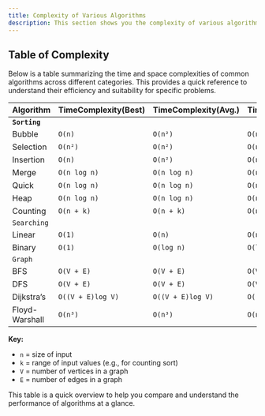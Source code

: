 ```yaml
---
title: Complexity of Various Algorithms
description: This section shows you the complexity of various algorithms.
---
```


## <HoverUnderline>Table of Complexity</HoverUnderline>

Below is a table summarizing the time and space complexities of common algorithms across different categories. This provides a quick reference to understand their efficiency and suitability for specific problems.

| **Algorithm**                  | **TimeComplexity(Best)** | **TimeComplexity(Avg.)** | **TimeComplexity(Worst)** | **SpaceComplexity** |
|--------------------------------|----------------------------|-------------------------------|-----------------------------|-----------------------|
| **`Sorting`**         |                            |                               |                             |                       |
| Bubble                 | `O(n)`                      | `O(n²)`                        | `O(n²)`                      | `O(1)`                 |
| Selection              | `O(n²)`                     | `O(n²)`                        | `O(n²)`                      | `O(1)`                 |
| Insertion              | `O(n)`                      | `O(n²)`                        | `O(n²)`                      | `O(1)`                 |
| Merge                    | `O(n log n)`                | `O(n log n)`                   | `O(n log n)`                 | `O(n)`                 |
| Quick                  | `O(n log n)`                | `O(n log n)`                   | `O(n²)`                      | `O(log n)`             |
| Heap                     | `O(n log n)`                | `O(n log n)`                   | `O(n log n)`                 | `O(1)`                 |
| Counting                 | `O(n + k)`                  | `O(n + k)`                     | `O(n + k)`                   | `O(k)`                 |
| `Searching`      |                            |                               |                             |                       |
| Linear                 | `O(1)`                      | `O(n)`                         | `O(n)`                       | `O(1)`                 |
| Binary               | `O(1)`                      | `O(log n)`                     | `O(log n)`                   | `O(1)`                 |
| `Graph`          |                            |                               |                             |                       |
| BFS     | `O(V + E)`                  | `O(V + E)`                     | `O(V + E)`                   | `O(V)`                 |
| DFS     | `O(V + E)`                  | `O(V + E)`                     | `O(V + E)`                   | `O(V)`                 |
| Dijkstra’s         | `O((V + E)log V)`          | `O((V + E)log V)`             | `O((V + E)log V)`           | `O(V + E)`             |
| Floyd-Warshall     | `O(n³)`                     | `O(n³)`                        | `O(n³)`                      | `O(n²)`                |

**Key:**  
- `n` = size of input  
- `k` = range of input values (e.g., for counting sort)
- `V` = number of vertices in a graph  
- `E` = number of edges in a graph  

This table is a quick overview to help you compare and understand the performance of algorithms at a glance.
